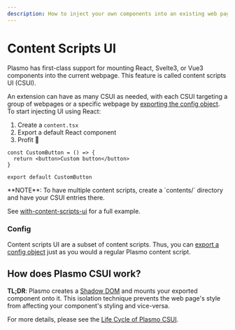 ```yaml
---
description: How to inject your own components into an existing web page with Plasmo's Content Scripts UI features.
---
```



# Content Scripts UI

Plasmo has first-class support for mounting React, Svelte3, or Vue3 components into the current webpage. This feature is called content scripts UI (CSUI).

An extension can have as many CSUI as needed, with each CSUI targeting a group of webpages or a specific webpage by [exporting the config object](/framework/content-scripts#config). To start injecting UI using React:

1. Create a `content.tsx`
1. Export a default React component
1. Profit 🎉

```tsx filename="content.tsx"
const CustomButton = () => {
  return <button>Custom button</button>
}

export default CustomButton
```

<Callout emoji="👀" title="Note">
  **NOTE**: To have multiple content scripts, create a `contents/` directory and
  have your CSUI entries there.
</Callout>

See [with-content-scripts-ui](https://github.com/PlasmoHQ/examples/tree/main/with-content-scripts-ui) for a full example.

### Config

Content scripts UI are a subset of content scripts. Thus, you can [export a config object](/framework/content-scripts#config) just as you would a regular Plasmo content script.

## How does Plasmo CSUI work?

**TL;DR**: Plasmo creates a [Shadow DOM](https://developer.mozilla.org/en-US/docs/Web/Web_Components/Using_shadow_DOM) and mounts your exported component onto it. This isolation technique prevents the web page's style from affecting your component's styling and vice-versa.

For more details, please see the [Life Cycle of Plasmo CSUI](./content-scripts-ui/life-cycle).

